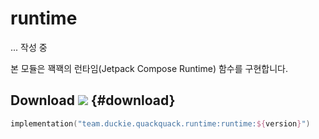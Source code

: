 # runtime

... 작성 중

본 모듈은 꽥꽥의 런타임(Jetpack Compose Runtime) 함수를 구현합니다.

## Download ![](https://img.shields.io/maven-central/v/team.duckie.quackquack.runtime/runtime?style=flat-square) {#download}

```kotlin
implementation("team.duckie.quackquack.runtime:runtime:${version}")
```